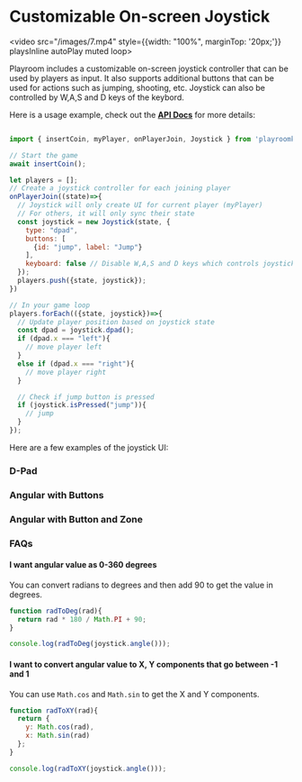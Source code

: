 
# Customizable On-screen Joystick
<video src="/images/7.mp4" style={{width: "100%", marginTop: '20px;'}} playsInline autoPlay muted loop>
</video>

Playroom includes a customizable on-screen joystick controller that can be used by players as input.
It also supports additional buttons that can be used for actions such as jumping, shooting, etc.
Joystick can also be controlled by W,A,S and D keys of the keybord.

Here is a usage example, check out the **[API Docs](/apidocs#joystick-controller)** for more details:

```js

import { insertCoin, myPlayer, onPlayerJoin, Joystick } from 'playroomkit';

// Start the game
await insertCoin();

let players = [];
// Create a joystick controller for each joining player
onPlayerJoin((state)=>{
  // Joystick will only create UI for current player (myPlayer)
  // For others, it will only sync their state
  const joystick = new Joystick(state, {
    type: "dpad",
    buttons: [
      {id: "jump", label: "Jump"}
    ],
    keyboard: false // Disable W,A,S and D keys which controls joystick
  });
  players.push({state, joystick});
})

// In your game loop
players.forEach(({state, joystick})=>{
  // Update player position based on joystick state
  const dpad = joystick.dpad();
  if (dpad.x === "left"){
    // move player left
  }
  else if (dpad.x === "right"){
    // move player right
  }

  // Check if jump button is pressed
  if (joystick.isPressed("jump")){
    // jump
  }
});

```

Here are a few examples of the joystick UI:

### D-Pad

<Preview src="/demos/joystick/dpad.html" maxPlayers={0} />

### Angular with Buttons

<Preview src="/demos/joystick/angular.html" maxPlayers={0} />

### Angular with Button and Zone

<Preview src="/demos/joystick/zones.html" maxPlayers={0} />


### FAQs

#### I want angular value as 0-360 degrees

You can convert radians to degrees and then add 90 to get the value in degrees.

```js
function radToDeg(rad){
  return rad * 180 / Math.PI + 90;
}

console.log(radToDeg(joystick.angle()));
```

#### I want to convert angular value to X, Y components that go between -1 and 1

You can use `Math.cos` and `Math.sin` to get the X and Y components.

```js
function radToXY(rad){
  return {
    y: Math.cos(rad),
    x: Math.sin(rad)
  };
}

console.log(radToXY(joystick.angle()));
```